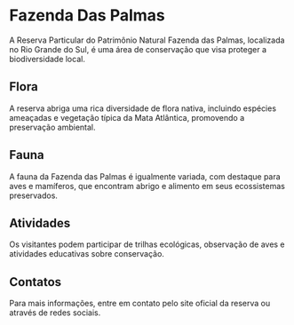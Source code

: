 # Fazenda Das Palmas

A Reserva Particular do Patrimônio Natural Fazenda das Palmas, localizada no Rio Grande do Sul, é uma área de conservação que visa proteger a biodiversidade local.

## Flora

A reserva abriga uma rica diversidade de flora nativa, incluindo espécies ameaçadas e vegetação típica da Mata Atlântica, promovendo a preservação ambiental.

## Fauna

A fauna da Fazenda das Palmas é igualmente variada, com destaque para aves e mamíferos, que encontram abrigo e alimento em seus ecossistemas preservados.

## Atividades

Os visitantes podem participar de trilhas ecológicas, observação de aves e atividades educativas sobre conservação.

## Contatos

Para mais informações, entre em contato pelo site oficial da reserva ou através de redes sociais.